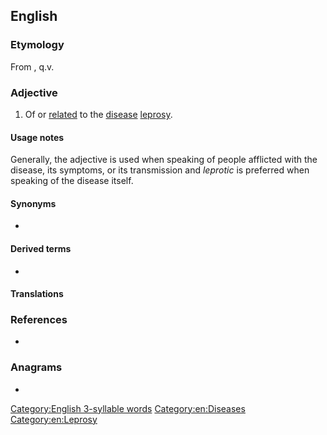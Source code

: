 ==English==

===Etymology===
From {{suffix|en|leprosy|otic}}, q.v.

===Adjective===
{{en-adj}}

# {{lb|en|medicine}} Of or [[related]] to the [[disease]] [[leprosy]].

====Usage notes====
Generally, the adjective {{m|en|leprous}} is used when speaking of people afflicted with the disease, its symptoms, or its transmission and ''leprotic'' is preferred when speaking of the disease itself.

====Synonyms====
* {{l|en|lepromatic}} {{q|particularly with regard to lesions}}

====Derived terms====
* {{l|en|antileprotic}}

====Translations====
{{trans-see|leprous}}

===References===
* {{R:Merriam-Webster Online|leprosy}}

===Anagrams===
* {{anagrams|en|a=ceiloprt|periclot|petrolic|plerotic}}

[[Category:English 3-syllable words]]
[[Category:en:Diseases]]
[[Category:en:Leprosy]]